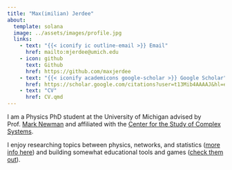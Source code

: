 ```yaml
---
title: "Max(imilian) Jerdee"
about:
  template: solana
  image: ../assets/images/profile.jpg
  links:
    - text: "{{< iconify ic outline-email >}} Email"
      href: mailto:mjerdee@umich.edu
    - icon: github
      text: Github
      href: https://github.com/maxjerdee
    - text: "{{< iconify academicons google-scholar >}} Google Scholar"
      href: https://scholar.google.com/citations?user=t13Mib4AAAAJ&hl=en
    - text: "CV"
      href: CV.qmd
---
```


I am a Physics PhD student at the University of Michigan advised by Prof. [Mark Newman](https://websites.umich.edu/~mejn/) and affiliated with the [Center for the Study of Complex Systems](https://lsa.umich.edu/cscs). 

I enjoy researching topics between physics, networks, and statistics ([more info here](research.qmd)) and building somewhat educational tools and games ([check them out](demos.qmd)).
